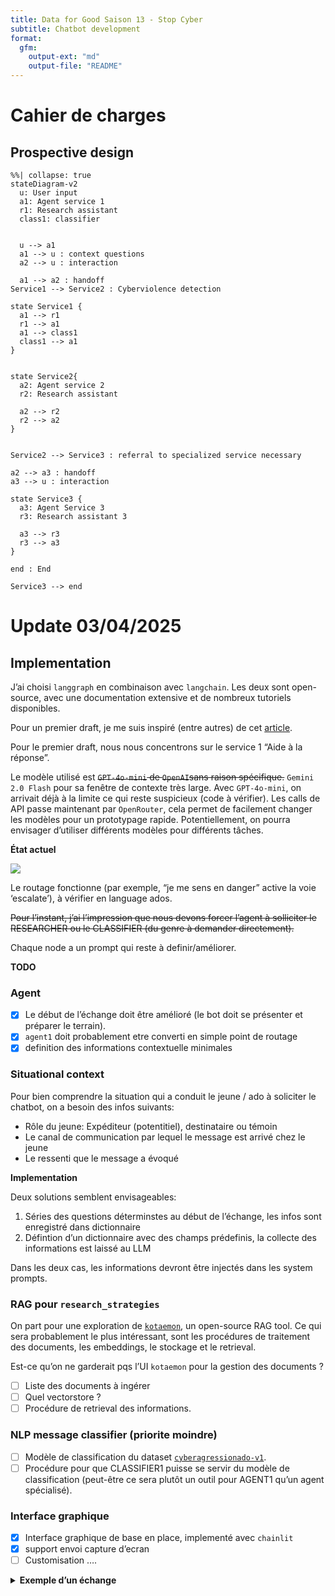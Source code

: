 ```yaml
---
title: Data for Good Saison 13 - Stop Cyber
subtitle: Chatbot development
format:
  gfm:
    output-ext: "md"
    output-file: "README"
---
```


# Cahier de charges


## Prospective design

```mermaid
%%| collapse: true
stateDiagram-v2
  u: User input
  a1: Agent service 1
  r1: Research assistant
  class1: classifier


  u --> a1
  a1 --> u : context questions
  a2 --> u : interaction

  a1 --> a2 : handoff
Service1 --> Service2 : Cyberviolence detection

state Service1 {
  a1 --> r1
  r1 --> a1
  a1 --> class1
  class1 --> a1
}


state Service2{
  a2: Agent service 2
  r2: Research assistant

  a2 --> r2
  r2 --> a2
}


Service2 --> Service3 : referral to specialized service necessary

a2 --> a3 : handoff
a3 --> u : interaction

state Service3 {
  a3: Agent Service 3
  r3: Research assistant 3

  a3 --> r3
  r3 --> a3
}

end : End

Service3 --> end
```

# Update 03/04/2025

## Implementation

J'ai choisi `langgraph` en combinaison avec `langchain`. Les deux sont open-source, avec une documentation extensive et de nombreux tutoriels disponibles.

Pour un premier draft, je me suis inspiré (entre autres) de cet [article](https://ai.gopubby.com/building-rag-research-multi-agent-with-langgraph-1bd47acac69f).

Pour le premier draft, nous nous concentrons sur le service 1 "Aide à la réponse".

Le modèle utilisé est ~~`GPT-4o-mini` de `OpenAI`sans raison spécifique.~~ `Gemini 2.0 Flash` pour sa fenêtre de contexte très large.
Avec `GPT-4o-mini`, on arrivait déjà à la limite ce qui reste suspicieux (code à vérifier).
Les calls de API passe maintenant par `OpenRouter`, cela permet de facilement changer les modèles pour un prototypage rapide.
Potentiellement, on pourra envisager d'utiliser différents modèles pour différents tâches.

**État actuel** 

![](./graph.png)

Le routage fonctionne (par exemple, "je me sens en danger" active la voie 'escalate'), à vérifier en language ados. 

~~Pour l'instant, j'ai l'impression que nous devons forcer l'agent à solliciter le RESEARCHER ou le CLASSIFIER (du genre à demander directement).~~

Chaque node a un prompt qui reste à definir/améliorer.

**TODO**

### Agent

- [x] Le début de l'échange doit être amélioré (le bot doit se présenter et préparer le terrain).
- [x] `agent1` doit probablement etre converti en simple point de routage 
- [x] definition des informations contextuelle minimales

### Situational context

Pour bien comprendre la situation qui a conduit le jeune / ado à soliciter le chatbot, on a besoin des infos suivants:

- Rôle du jeune: Expéditeur (potentitiel), destinataire ou témoin
- Le canal de communication par lequel le message est arrivé chez le jeune
- Le ressenti que le message a évoqué

**Implementation**

Deux solutions semblent envisageables:

1. Séries des questions déterminstes au début de l'échange, les infos sont enregistré dans dictionnaire
2. Défintion d'un dictionnaire avec des champs prédefinis, la collecte des informations est laissé au LLM

Dans les deux cas, les informations devront être injectés dans les system prompts. 

### RAG pour `research_strategies`

On part pour une exploration de [`kotaemon`](https://github.com/Cinnamon/kotaemon/tree/main), 
un open-source RAG tool. Ce qui sera probablement le plus intéressant, sont
les procédures de traitement des documents, les embeddings, le stockage et le retrieval.

Est-ce qu'on ne garderait pqs l'UI `kotaemon` pour la gestion des documents ?

- [ ] Liste des documents à ingérer
- [ ] Quel vectorstore ?
- [ ] Procédure de retrieval des informations.

### NLP message classifier (priorite moindre)

- [ ] Modèle de classification du dataset [`cyberagressionado-v1`](https://hatespeechdata.com/#cyberagressionado-v1).
- [ ] Procédure pour que CLASSIFIER1 puisse se servir du modèle de classification (peut-être ce sera plutôt un outil pour AGENT1 qu'un agent spécialisé).

### Interface graphique

- [x] Interface graphique de base en place, implementé avec `chainlit`
- [x] support envoi capture d'ecran
- [ ] Customisation ....

<details>
<summary>**Exemple d'un échange**</summary>

```
Enter your query (type '-q' to quit):
> ================================== Ai Message ==================================

I understand that you're feeling upset about what happened. It's really important to talk about it. Can you tell me more about what was said or done? This will help me understand the situation better.

---
 Routed to:  USER
---

> : ================================ Human Message =================================

hi, est-ce qu'on peut discuter en francais ?

================================== Ai Message ==================================

Bien sûr, nous pouvons discuter en français ! Je suis là pour t'aider. Peux-tu me dire ce qui te préoccupe ?

---
 Routed to:  USER
---

> : ================================ Human Message =================================

j'ai recu un message de qqn que je connais pas vraiment. je comprends pas trop ce que ca veut dire

================================== Ai Message ==================================

Je comprends que recevoir un message d'une personne que tu ne connais pas peut être déroutant et même un peu inquiétant. Peux-tu me dire ce que le message disait ? Cela m'aidera à mieux comprendre la situation et à te donner des conseils appropriés.

---
 Routed to:  USER
---

> : ================================ Human Message =================================

il m'a dit que je suis moche

================================== Ai Message ==================================

Je suis vraiment désolé d'apprendre que tu as reçu un message aussi blessant. C'est très injuste et tu ne mérites pas d'être traité de cette façon. Les commentaires comme celui-ci sont une forme de cyberharcèlement, et c'est important de se rappeler que ce n'est pas de ta faute.

Voici quelques étapes que tu peux suivre :
1. **Ne réponds pas** à ce message. Parfois, ignorer les personnes qui essaient de te blesser est la meilleure chose à faire.
2. **Prends une capture d'écran** du message pour garder une preuve de ce qui a été dit.
3. **Bloque la personne** sur la plateforme où tu as reçu le message. Cela peut t'aider à te sentir plus en sécurité.
4. **Parle-en à un adulte de confiance**, comme un parent, un enseignant ou un conseiller scolaire. Ils peuvent t'aider à gérer la situation.

N'oublie pas que tu n'es pas seul et qu'il y a des gens qui se soucient de toi et qui peuvent t'aider. Tu es précieux et tu mérites d'être traité avec respect !

---
 Routed to:  USER
---

> : ================================ Human Message =================================

tu me conseilles de faire quoi?

================================== Ai Message ==================================

Je te conseille de suivre ces étapes :

1. **Ne réponds pas** au message. Ignorer les personnes qui essaient de te blesser est souvent la meilleure option.
2. **Prends une capture d'écran** du message pour garder une preuve de ce qui a été dit. Cela peut être utile si tu en parles à un adulte.
3. **Bloque la personne** sur la plateforme où tu as reçu le message. Cela peut t'aider à te sentir plus en sécurité et à éviter d'autres messages blessants.
4. **Parle-en à un adulte de confiance**, comme un parent, un enseignant ou un conseiller scolaire. Ils peuvent t'aider à gérer la situation et à te soutenir.

N'oublie pas que tu n'es pas seul et qu'il y a des gens qui se soucient de toi et qui peuvent t'aider. Tu es précieux et tu mérites d'être traité avec respect !

---
 Routed to:  USER
---

> : ================================ Human Message =================================

tu crois que c'est du cyberharcelement?

================================== Ai Message ==================================

Oui, ce que tu as décrit ressemble à du cyberharcèlement. Quand quelqu'un t'envoie des messages blessants ou méchants, cela fait partie des comportements de harcèlement en ligne. C'est important de se rappeler que ce n'est pas de ta faute et que tu ne mérites pas d'être traité de cette manière.

Si tu veux, je peux t'aider à prendre des mesures pour te protéger et te sentir mieux. Que souhaites-tu faire ?

---
 Routed to:  CLASSIFIER1
---

================================== Ai Message ==================================

Clearly cyberviolence

================================== Ai Message ==================================

Je pense qu'il est important de prendre cette situation au sérieux. Étant donné que tu as reçu un message blessant et que cela ressemble à du cyberharcèlement, je vais transférer ton cas à un service spécialisé qui pourra t'aider davantage. Ils pourront te fournir le soutien dont tu as besoin.

N'oublie pas que tu n'es pas seul et qu'il y a des gens qui se soucient de toi. Je vais maintenant te transférer à ce service.

---
 Routed to:  SERVICE2
---

================================== Ai Message ==================================

Service 2 not yet implemented


```

</details>


